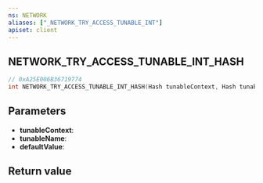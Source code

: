 ```yaml
---
ns: NETWORK
aliases: ["_NETWORK_TRY_ACCESS_TUNABLE_INT"]
apiset: client
---
```

## NETWORK_TRY_ACCESS_TUNABLE_INT_HASH

```c
// 0xA25E006B36719774
int NETWORK_TRY_ACCESS_TUNABLE_INT_HASH(Hash tunableContext, Hash tunableName, int defaultValue);
```


## Parameters
* **tunableContext**:
* **tunableName**:
* **defaultValue**:

## Return value